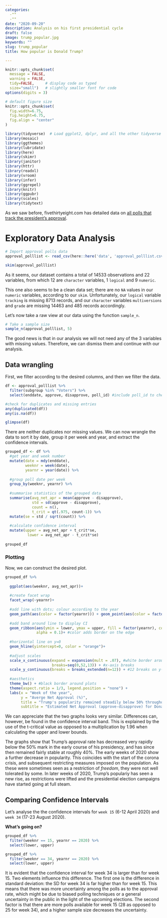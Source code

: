 ```yaml
---
categories:
  -""
  -""
date: "2020-09-20"
description: Analysis on his first presidential cycle
draft: false
image: trump_popular.jpg
keywords: ""
slug: trump_popular
title: How popular is Donald Trump?

---
```


```r
knitr::opts_chunk$set(
  message = FALSE, 
  warning = FALSE, 
  tidy=FALSE,     # display code as typed
  size="small")   # slightly smaller font for code
options(digits = 3)

# default figure size
knitr::opts_chunk$set(
  fig.width=6.75, 
  fig.height=6.75,
  fig.align = "center"
)
```


```r
library(tidyverse)  # Load ggplot2, dplyr, and all the other tidyverse packages
library(mosaic)
library(ggthemes)
library(lubridate)
library(here)
library(skimr)
library(janitor)
library(httr)
library(readxl)
library(vroom)
library(infer)
library(ggrepel)
library(knitr)
library(ggpubr)
library(scales)
library(tidytext)
```


As we saw before, fivethirtyeight.com has detailed data on [all polls that track the president's approval ](https://projects.fivethirtyeight.com/trump-approval-ratings).

# Exploratory Data Analysis


```r
# Import approval polls data
approval_polllist <- read_csv(here::here('data', 'approval_polllist.csv'))

skim(approval_polllist)

```


As it seems, our dataset contains a total of 14533 observations and 22 variables, from which 12 are `character` variables, 1 `logical` and 9 `numeric`.

This one also seems to be a clean data set; there are no `NA` values in our `numeric` variables, according to our `skim`. Unfortunately, our `logical` variable `tracking` is missing 8713 records, and our `character` variables `multiversions` and `grade` are missing 14463 and 485 records accordingly.

Let's now take a raw view at our data using the function `sample_n`.

```r

# Take a sample size
sample_n(approval_polllist, 5)

```
The good news is that in our analysis we will not need any of the 3 variables with missing values. Therefore, we can dismiss them and continue with our analysis.

## Data wrangling

First, we filter according to the desired columns, and then we filter the data.

```r



df <- approval_polllist %>% 
  filter(subgroup %in% "Voters") %>% 
  select(enddate, approve, disapprove, poll_id) #include poll_id to check for duplicate polls

#check for duplicates and missing entries
any(duplicated(df))
any(is.na(df))

glimpse(df)
```

There are neither duplicates nor missing values. We can now wrangle the data to sort it by date, group it per week and year, and extract the confidence intervals.

```r
grouped_df <- df %>% 
  #get year and week number
  mutate(date = mdy(enddate), 
         weeknr = week(date), 
         yearnr = year(date)) %>%
  
  #group poll date per week
  group_by(weeknr, yearnr) %>%
  
  #summarise statistics of the grouped data
  summarise(avg_net_apr = mean(approve - disapprove), 
            std = sd(approve - disapprove), 
            count = n(), 
            t_crit = qt(.975, count-1)) %>% 
  mutate(se = std / sqrt(count)) %>% 
  
  #calculate confidence interval
  mutate(upper = avg_net_apr + t_crit*se,
          lower = avg_net_apr - t_crit*se) 
  
grouped_df
```

### Plotting

Now, we can construct the desired plot.

```r
grouped_df %>%
  
  ggplot(aes(weeknr, avg_net_apr))+
  
  #create facet wrap 
  facet_wrap(~yearnr)+
  
  #add line with dots; colour according to the year
  geom_path(aes(color = factor(yearnr))) + geom_point(aes(color = factor(yearnr)), size = 0.85) +
  
  #add band around line to display CI
  geom_ribbon(aes(ymin = lower, ymax = upper, fill = factor(yearnr), color = factor(yearnr)),
              alpha = 0.1)+ #color adds border on the edge
  
  #horizontal line on y=0
  geom_hline(yintercept=0, color = "orange")+
  
  #adjust scales
  scale_x_continuous(expand = expansion(mult = .07), #white border around line plots
                     breaks=seq(0,52,13)) + #x-axis breaks
  scale_y_continuous(breaks = breaks_extended(n=12)) + #12 breaks on y-axis
  
  #aesthetics
  theme_bw() + #black border around plots
  theme(aspect.ratio = 1/3, legend.position = "none") + 
  labs(x = "Week of the year", 
       y = "Averge Net Approval (%)", 
       title = "Trump's popularity remained steadily below 50% throughout his term", 
       subtitle = "Estimated Net Approval (approve-disapprove) for Donald Trump")
```


We can appreciate that the two graphs looks very similar. Differences can, however, be found in the confidence interval band. This is explained by the use of the t-critical value as opposed to a multiplication by 1.96 when calculating the upper and lower bounds. 

The graphs show that Trump's approval rate has decreased very rapidly below the 50% mark in the early course of his presidency, and has since then remained fairly stable at roughly 40%. The early weeks of 2020 show a further decrease in popularity. This coincides with the start of the corona crisis, and subsequent restricting measures imposed on the population. As these were sometimes seen as a restriction of *freedom*, they were not well tolerated by some. In later weeks of 2020, Trump's populariy has seen a new rise, as restrictions were lifted and the presidential election campaigns have started going at full steam.

## Comparing Confidence Intervals

Let's analyse the the confidence intervals for `week 15` (6-12 April 2020) and `week 34` (17-23 August 2020). 

**What's going on?**

```r
grouped_df %>% 
  filter(weeknr == 15, yearnr == 2020) %>% 
  select(lower, upper)

grouped_df %>% 
  filter(weeknr == 34, yearnr == 2020) %>% 
  select(lower, upper)
```

It is evident that the confidence interval for week 34 is larger than for week 15. Two elements influence this difference. The first one is the difference in standard deviation: the SD for week 34 is far higher than for week 15. This means that there was more uncertainty among the polls as to the approval rate, which might be due to biased polling techniques or a general uncertainty in the public in the light of the upcoming elections. The second factor is that there are more polls available for week 15 (28 as opposed to 25 for week 34), and a higher sample size decreases the uncertainty.